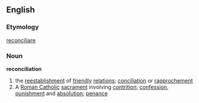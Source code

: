 ==English==

===Etymology===
{{L.}} [[reconciliare]]

===Noun===
{{wikipedia}}
'''reconciliation'''

# the [[reestablishment]] of [[friendly]] [[relation]]s; [[conciliation]] or [[rapprochement]]
# A [[Roman Catholic]] [[sacrament]] involving [[contrition]], [[confession]], [[punishment]] and [[absolution]]; [[penance]]